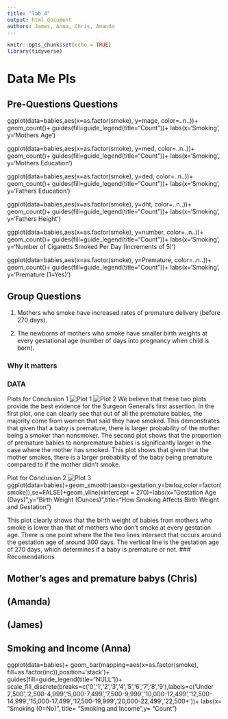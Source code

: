 ```yaml
---
title: "lab 4"
output: html_document
authors: James, Anna, Chris, Amanda
---
```


```r
knitr::opts_chunk$set(echo = TRUE)
library(tidyverse)
```
# Data Me Pls

## Pre-Questions Questions
ggplot(data=babies,aes(x=as.factor(smoke), y=mage, color=..n..))+ geom_count()+ guides(fill=guide_legend(title="Count"))+ labs(x='Smoking', y='Mothers Age')

ggplot(data=babies,aes(x=as.factor(smoke), y=med, color=..n..))+ geom_count()+ guides(fill=guide_legend(title="Count"))+ labs(x='Smoking', y='Mothers Education')

ggplot(data=babies,aes(x=as.factor(smoke), y=ded, color=..n..))+ geom_count()+ guides(fill=guide_legend(title="Count"))+ labs(x='Smoking', y='Fathers Education')

ggplot(data=babies,aes(x=as.factor(smoke), y=dht, color=..n..))+ geom_count()+ guides(fill=guide_legend(title="Count"))+ labs(x='Smoking', y='Fathers Height')

ggplot(data=babies,aes(x=as.factor(smoke), y=number, color=..n..))+ geom_count()+ guides(fill=guide_legend(title="Count"))+ labs(x='Smoking', y='Number of Cigaretts Smoked Per Day (Increments of 5)')

ggplot(data=babies,aes(x=as.factor(smoke), y=Premature, color=..n..))+ geom_count()+ guides(fill=guide_legend(title="Count"))+ labs(x='Smoking', y='Premature (1=Yes)')

## Group Questions
1. Mothers who smoke have increased rates of premature delivery (before 270 days).

2. The newborns of mothers who smoke have smaller birth weights at every gestational age (number of days into pregnancy when child is born).

### Why it matters

### DATA
Plots for Conclusion 1
![Plot 1](graphs_q1/babies_vs_premature.png)
![Plot 2](graphs_q1/babies_vs_smoking.png)
We believe that these two plots provide the best evidence for the Surgeon General's first assertion. In the first plot, one can clearly see that out of all the premature babies, the majority come from women that said they have smoked. This demonstrates that given that a baby is premature, there is larger probability of the mother being a smoker than nonsmoker. The second plot shows that the proportion of premature babies to nonpremature babies is significantly larger in the case where the mother has smoked. This plot shows that given that the mother smokes, there is a larger probability of the baby being premature compared to if the mother didn't smoke. 

Plot for Conclusion 2
![Plot 3](graphs_q2/weight_age_smoking.png)
ggplot(data=babies)+geom_smooth(aes(x=gestation,y=bwtoz,color=factor(smoke)),se=FALSE)+geom_vline(xintercept = 270)+labs(x="Gestation Age (Days)",y="Birth Weight (Ounces)",title="How Smoking Affects Birth Weight and Gestation")

This plot clearly shows that the birth weight of babies from mothers who smoke is lower than that of mothers who don't smoke at every gestation age. There is one point where the the two lines intersect that occurs around the gestation age of around 300 days. The vertical line is the gestation age of 270 days, which determines if a baby is premature or not. 
### Recomendations

## Mother's ages and premature babys (Chris)

## (Amanda)

## (James)

## Smoking and Income (Anna)
ggplot(data=babies)+ geom_bar(mapping=aes(x=as.factor(smoke), fill=as.factor(inc)),position='stack')+ guides(fill=guide_legend(title="NULL"))+ scale_fill_discrete(breaks=c('0','1','2','3','4','5','6','7','8','9'),labels=c('Under 2,500','2,500-4,999','5,000-7,499','7,500-9,999','10,000-12,499','12,500-14,999','15,000-17,499','17,500-19,999','20,000-22,499','22,500+'))+ labs(x= "Smoking (0=No)", title= "Smoking and Income",y= "Count")

 
